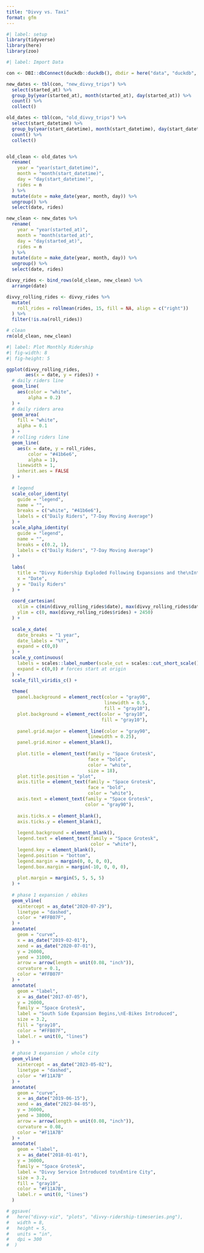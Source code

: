 ```yaml
---
title: "Divvy vs. Taxi"
format: gfm
---
```


```r
#| label: setup
library(tidyverse)
library(here)
library(zoo)
```

```r
#| label: Import Data

con <- DBI::dbConnect(duckdb::duckdb(), dbdir = here("data", "duckdb", "divvy.db"))

new_dates <- tbl(con, "new_divvy_trips") %>% 
  select(started_at) %>% 
  group_by(year(started_at), month(started_at), day(started_at)) %>% 
  count() %>% 
  collect()

old_dates <- tbl(con, "old_divvy_trips") %>% 
  select(start_datetime) %>% 
  group_by(year(start_datetime), month(start_datetime), day(start_datetime)) %>% 
  count() %>% 
  collect()


old_clean <- old_dates %>% 
  rename(
    year = "year(start_datetime)",
    month = "month(start_datetime)",
    day = "day(start_datetime)",
    rides = n
  ) %>% 
  mutate(date = make_date(year, month, day)) %>% 
  ungroup() %>% 
  select(date, rides)

new_clean <- new_dates %>% 
  rename(
    year = "year(started_at)",
    month = "month(started_at)",
    day = "day(started_at)",
    rides = n
  ) %>% 
  mutate(date = make_date(year, month, day)) %>% 
  ungroup() %>% 
  select(date, rides)

divvy_rides <- bind_rows(old_clean, new_clean) %>% 
  arrange(date)

divvy_rolling_rides <- divvy_rides %>% 
  mutate(
    roll_rides = rollmean(rides, 15, fill = NA, align = c("right"))
  ) %>% 
  filter(!is.na(roll_rides))

# clean
rm(old_clean, new_clean)
```

```r
#| label: Plot Monthly Ridership
#| fig-width: 8
#| fig-height: 5

ggplot(divvy_rolling_rides, 
       aes(x = date, y = rides)) + 
  # daily riders line
  geom_line(
    aes(color = "white", 
        alpha = 0.2)
  ) +
  # daily riders area
  geom_area(
    fill = "white",
    alpha = 0.1
  ) +
  # rolling riders line
  geom_line(
    aes(x = date, y = roll_rides, 
        color = "#41b6e6",
        alpha = 1),
    linewidth = 1,
    inherit.aes = FALSE
  ) +
  
  # legend
  scale_color_identity(
    guide = "legend",
    name = "",
    breaks = c("white", "#41b6e6"),
    labels = c("Daily Riders", "7-Day Moving Average")
  ) +
  scale_alpha_identity(
    guide = "legend",
    name = "",
    breaks = c(0.2, 1),
    labels = c("Daily Riders", "7-Day Moving Average")
  ) +
  
  labs(
    title = "Divvy Ridership Exploded Following Expansions and the\nIntroduction of E-Bikes",
    x = "Date",
    y = "Daily Riders"
  ) +
  
  coord_cartesian(
    xlim = c(min(divvy_rolling_rides$date), max(divvy_rolling_rides$date)),
    ylim = c(0, max(divvy_rolling_rides$rides) + 2450)
  ) +
  
  scale_x_date(
    date_breaks = "1 year",
    date_labels = "%Y",
    expand = c(0,0)
  ) +
  scale_y_continuous(
    labels = scales::label_number(scale_cut = scales::cut_short_scale()), # turns into "1M", "2M", etc
    expand = c(0,0) # forces start at origin
  ) +
  scale_fill_viridis_c() +
  
  theme(
    panel.background = element_rect(color = "gray90",
                                    linewidth = 0.5,
                                    fill = "gray10"),
    plot.background = element_rect(color = "gray10",
                                   fill = "gray10"),
    
    panel.grid.major = element_line(color = "gray90",
                              linewidth = 0.25),
    panel.grid.minor = element_blank(),
    
    plot.title = element_text(family = "Space Grotesk",
                              face = "bold",
                              color = "white",
                              size = 18),
    plot.title.position = "plot",
    axis.title = element_text(family = "Space Grotesk",
                              face = "bold",
                              color = "white"),
    axis.text = element_text(family = "Space Grotesk",
                             color = "gray90"),
    
    axis.ticks.x = element_blank(),
    axis.ticks.y = element_blank(),
    
    legend.background = element_blank(),
    legend.text = element_text(family = "Space Grotesk",
                               color = "white"),
    legend.key = element_blank(),
    legend.position = "bottom",
    legend.margin = margin(0, 0, 0, 0),
    legend.box.margin = margin(-10, 0, 0, 0),
    
    plot.margin = margin(5, 5, 5, 5)
  ) +
  
  # phase 1 expansion / ebikes
  geom_vline(
    xintercept = as_date("2020-07-29"),
    linetype = "dashed",
    color = "#FFB07F",
  ) +
  annotate(
    geom = "curve",
    x = as_date("2019-02-01"),
    xend = as_date("2020-07-01"),
    y = 26000,
    yend = 31000,
    arrow = arrow(length = unit(0.08, "inch")),
    curvature = 0.1,
    color = "#FFB07F"
  ) +
  annotate(
    geom = "label",
    x = as_date("2017-07-05"),
    y = 26000,
    family = "Space Grotesk",
    label = "South Side Expansion Begins,\nE-Bikes Introduced",
    size = 3.2,
    fill = "gray10",
    color = "#FFB07F",
    label.r = unit(0, "lines")
  ) +
  
  # phase 3 expansion / whole city
  geom_vline(
    xintercept = as_date("2023-05-02"),
    linetype = "dashed",
    color = "#F11A7B"
  ) +
  annotate(
    geom = "curve",
    x = as_date("2019-06-15"),
    xend = as_date("2023-04-05"),
    y = 36000,
    yend = 38000,
    arrow = arrow(length = unit(0.08, "inch")),
    curvature = 0.08,
    color = "#F11A7B"
  ) +
  annotate(
    geom = "label",
    x = as_date("2018-01-01"),
    y = 36000,
    family = "Space Grotesk",
    label = "Divvy Service Introduced to\nEntire City",
    size = 3.2,
    fill = "gray10",
    color = "#F11A7B",
    label.r = unit(0, "lines")
  )

# ggsave(
#   here("divvy-viz", "plots", "divvy-ridership-timeseries.png"),
#   width = 8,
#   height = 5,
#   units = "in",
#   dpi = 300
#  )
```
